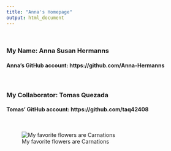 ```yaml
---
title: "Anna's Homepage"
output: html_document
---
```


<br />

### My Name: Anna Susan Hermanns
#### Anna's GitHub account: https://github.com/Anna-Hermanns

<br />

### My Collaborator: Tomas Quezada
#### Tomas' GitHub account: https://github.com/taq42408

<br />

![My favorite flowers are Carnations](https://www.baumschule-horstmann.de/bilder/popup/kartaeuser-nelke-m057248_w_0.jpg)